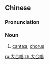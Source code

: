 ==Chinese==
{{zh-forms|type=12}}

===Pronunciation===
{{zh-pron
|m=dàhéchàng
|c=daai6 hap6 coeng3
|cat=n
}}

===Noun===
{{zh-noun}}

# {{lb|zh|music}} [[cantata]]; [[chorus]]

[[ru:大合唱]]
[[zh:大合唱]]